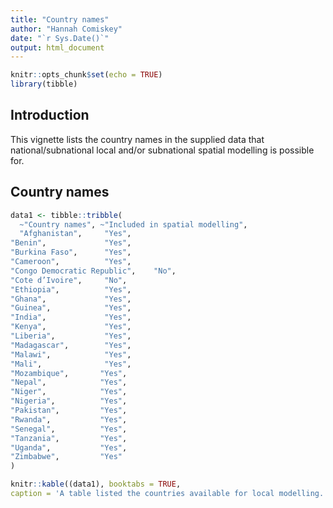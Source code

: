 ```yaml
---
title: "Country names"
author: "Hannah Comiskey"
date: "`r Sys.Date()`"
output: html_document
---
```


```r
knitr::opts_chunk$set(echo = TRUE)
library(tibble)
```

## Introduction 
This vignette lists the country names in the supplied data that national/subnational local and/or subnational spatial modelling is possible for.

## Country names

```r
data1 <- tibble::tribble(
  ~"Country names", ~"Included in spatial modelling",
  "Afghanistan",     "Yes",
"Benin",             "Yes",
"Burkina Faso",      "Yes",
"Cameroon",          "Yes",
"Congo Democratic Republic",    "No",
"Cote d’Ivoire",     "No",
"Ethiopia",          "Yes",
"Ghana",             "Yes",
"Guinea",            "Yes",
"India",             "Yes",
"Kenya",             "Yes",
"Liberia",           "Yes",
"Madagascar",        "Yes",
"Malawi",            "Yes",
"Mali",              "Yes",
"Mozambique",       "Yes",
"Nepal",            "Yes",
"Niger",            "Yes",
"Nigeria",          "Yes",
"Pakistan",         "Yes",
"Rwanda",           "Yes",
"Senegal",          "Yes",
"Tanzania",         "Yes",
"Uganda",           "Yes",
"Zimbabwe",         "Yes"
)

knitr::kable((data1), booktabs = TRUE,
caption = 'A table listed the countries available for local modelling. \n The `included in spatial modelling` column indicates whether or not a country has GPS data for including a spatial component. \n Not all countries have data availaible for this.')
```




